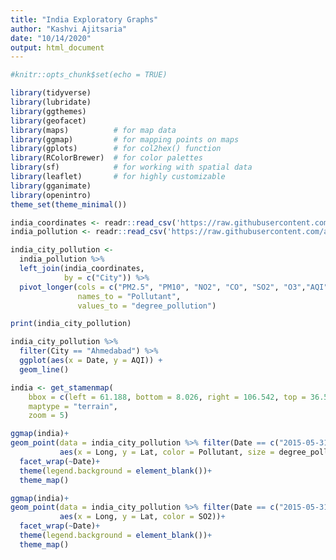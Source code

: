 ```yaml
---
title: "India Exploratory Graphs"
author: "Kashvi Ajitsaria"
date: "10/14/2020"
output: html_document
---
```


```r
#knitr::opts_chunk$set(echo = TRUE)
```


```r
library(tidyverse)
library(lubridate)     
library(ggthemes)      
library(geofacet)     
library(maps)          # for map data
library(ggmap)         # for mapping points on maps
library(gplots)        # for col2hex() function
library(RColorBrewer)  # for color palettes
library(sf)            # for working with spatial data
library(leaflet)       # for highly customizable
library(gganimate)
library(openintro)
theme_set(theme_minimal())
```



```r
india_coordinates <- readr::read_csv('https://raw.githubusercontent.com/ayushi98/DS-project/main/Indian%20Cities%20Database.csv') #For Indian Cities' Latitude and Longitude
india_pollution <- readr::read_csv('https://raw.githubusercontent.com/ayushi98/DS-project/main/city_day.csv') #For Indian Cities' Pollution Levels
```

```r
india_city_pollution <-
  india_pollution %>% 
  left_join(india_coordinates,
            by = c("City")) %>% 
  pivot_longer(cols = c("PM2.5", "PM10", "NO2", "CO", "SO2", "O3","AQI"),
               names_to = "Pollutant",
               values_to = "degree_pollution")

print(india_city_pollution)
```



```r
india_city_pollution %>% 
  filter(City == "Ahmedabad") %>% 
  ggplot(aes(x = Date, y = AQI)) +
  geom_line()
```



```r
india <- get_stamenmap(
    bbox = c(left = 61.188, bottom = 8.026, right = 106.542, top = 36.502), 
    maptype = "terrain",
    zoom = 5)

ggmap(india)+
geom_point(data = india_city_pollution %>% filter(Date == c("2015-05-31", "2016-05-31", "2017-05-31", "2018-05-31","2019-05-31", "2020-05-31")), 
           aes(x = Long, y = Lat, color = Pollutant, size = degree_pollution))+
  facet_wrap(~Date)+
  theme(legend.background = element_blank())+
  theme_map()
```


```r
ggmap(india)+
geom_point(data = india_city_pollution %>% filter(Date == c("2015-05-31", "2016-05-31", "2017-05-31", "2018-05-31","2019-05-31", "2020-05-31")), 
           aes(x = Long, y = Lat, color = SO2))+
  facet_wrap(~Date)+
  theme(legend.background = element_blank())+
  theme_map()
```

